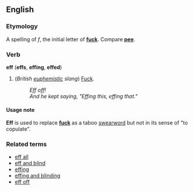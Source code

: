 ==English==
===Etymology===
A spelling of ''f'', the initial letter of '''[[fuck]]'''.  Compare '''[[pee]]'''.

===Verb===
'''eff''' ('''effs''', '''effing''', '''effed''')

#(''British [[euphemistic]] slang'') [[Fuck]].
#:''Eff off!''
#:''And he kept saying, "Effing this, effing that."''

====Usage note====
'''Eff''' is used to replace '''[[fuck]]''' as a taboo [[swearword]] but not in its sense of "to copulate".

===Related terms===
*[[eff all]]
*[[eff and blind]]
*[[effing]]
*[[effing and blinding]]
*[[eff off]]